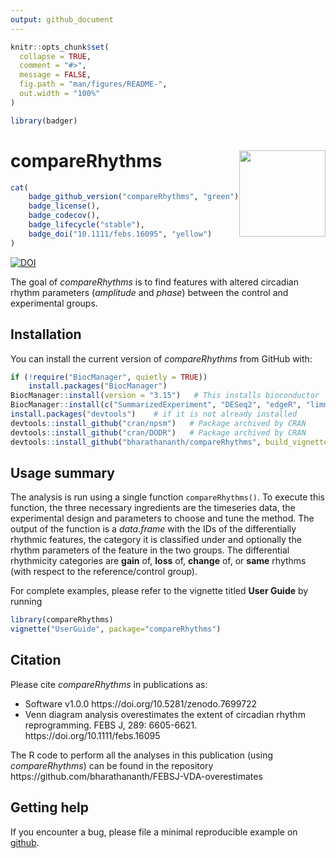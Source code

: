 ```yaml
---
output: github_document
---
```


<!-- README.md is generated from README.Rmd. Please edit that file -->

```r
knitr::opts_chunk$set(
  collapse = TRUE,
  comment = "#>",
  message = FALSE,
  fig.path = "man/figures/README-",
  out.width = "100%"
)
```

```r
library(badger)
```

# compareRhythms <img src='man/figures/logo.png' align="right" height="138.5" />

<!-- badges: start -->
```r
cat(
	badge_github_version("compareRhythms", "green"),
	badge_license(),
	badge_codecov(),
	badge_lifecycle("stable"),
	badge_doi("10.1111/febs.16095", "yellow")
)
```
[![DOI](https://zenodo.org/badge/314899899.svg)](https://zenodo.org/badge/latestdoi/314899899)
<!-- badges: end -->


The goal of *compareRhythms* is to find features with altered circadian rhythm parameters (*amplitude* and *phase*) between the control and experimental groups.

## Installation

You can install the current version of *compareRhythms* from GitHub with:

``` r
if (!require("BiocManager", quietly = TRUE))
    install.packages("BiocManager")
BiocManager::install(version = "3.15")   # This installs bioconductor
BiocManager::install(c("SummarizedExperiment", "DESeq2", "edgeR", "limma", "rain")) # Packages needed by compareRhythms
install.packages("devtools")    # if it is not already installed
devtools::install_github("cran/npsm")   # Package archived by CRAN
devtools::install_github("cran/DODR")   # Package archived by CRAN
devtools::install_github("bharathananth/compareRhythms", build_vignettes = TRUE, dependencies = TRUE)
```

## Usage summary
The analysis is run using a single function `compareRhythms()`. To execute this function, the three necessary ingredients are the timeseries data, the experimental design and parameters to choose and tune the method. The output of the function is a *data.frame* with the IDs of the differentially rhythmic features, the category it is classified under and optionally the rhythm parameters of the feature in the two groups. The differential rhythmicity categories are **gain** of, **loss** of, **change** of, or  **same** rhythms (with respect to the reference/control group). 

For complete examples, please refer to the vignette titled **User Guide** by running
```r
library(compareRhythms)
vignette("UserGuide", package="compareRhythms")
```

## Citation

Please cite *compareRhythms* in publications as:

-  Software v1.0.0  https://doi.org/10.5281/zenodo.7699722
-  Venn diagram analysis overestimates the extent of circadian rhythm reprogramming. FEBS J, 289: 6605-6621. https://doi.org/10.1111/febs.16095
  
  The R code to perform all the analyses in this publication (using *compareRhythms*) can be found in the repository https://github.com/bharathananth/FEBSJ-VDA-overestimates

## Getting help

If you encounter a bug, please file a minimal reproducible example on [github](https://github.com/bharathananth/compareRhythms/issues).
